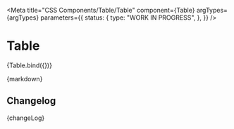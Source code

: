 
<Meta
  title="CSS Components/Table/Table"
  component={Table}
  argTypes={argTypes}
  parameters={{
    status: {
      type: "WORK IN PROGRESS",
    },
  }}
/>

# Table

<Canvas>
  <Story name="Table" args={defaultArgs}>
    {Table.bind({})}
  </Story>
</Canvas>

<ArgsTable story="Table" />

<Description>{markdown}</Description>

## Changelog

<Description>{changeLog}</Description>

